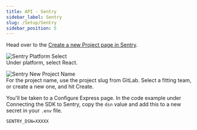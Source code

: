 ```yaml
---
title: API - Sentry
sidebar_label: Sentry
slug: /Setup/Sentry
sidebar_position: 5
---
```


Head over to the [Create a new Project page in Sentry](https://sentry.intility.no/organizations/intility/projects/new/).

![Sentry Platform Select](/img/sentry-new-platform.png)  
Under platform, select React.

![Sentry New Project Name](/img/sentry-new-name.png)  
For the project name, use the project slug from GitLab.
Select a fitting team, or create a new one, and hit Create.

You'll be taken to a Configure Express page.
In the code example under Connecting the SDK to Sentry, copy the `dsn` value and add this to a new secret in your `.env` file.

```text
SENTRY_DSN=XXXXX
```
